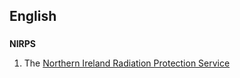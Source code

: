 ==English==

==={{initialism}}===
'''NIRPS'''
# The [[Northern Ireland Radiation Protection Service]]